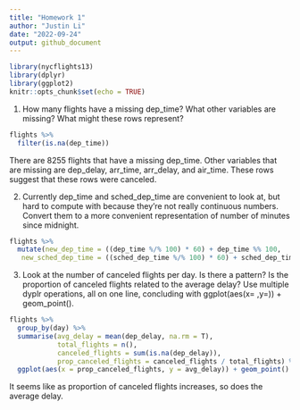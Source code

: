 ```yaml
---
title: "Homework 1"
author: "Justin Li"
date: "2022-09-24"
output: github_document
---
```


```r
library(nycflights13)
library(dplyr)
library(ggplot2)
knitr::opts_chunk$set(echo = TRUE)
```


1. How many flights have a missing dep_time? What other variables are missing? 
What might these rows represent?
```r
flights %>%
  filter(is.na(dep_time))
```

There are 8255 flights that have a missing dep_time. Other variables that are
missing are dep_delay, arr_time, arr_delay, and air_time. These rows suggest
that these rows were canceled.

2. Currently dep_time and sched_dep_time are convenient to look at, but hard to 
compute with because they’re not really continuous numbers. Convert them to a 
more convenient representation of number of minutes since midnight.

```r
flights %>%
  mutate(new_dep_time = ((dep_time %/% 100) * 60) + dep_time %% 100,
   new_sched_dep_time = ((sched_dep_time %/% 100) * 60) + sched_dep_time %% 100)
```

3. Look at the number of canceled flights per day. Is there a pattern? Is the 
proportion of canceled flights related to the average delay? Use multiple dyplr 
operations, all on one line, concluding with ggplot(aes(x= ,y=)) + geom_point().
```r
flights %>%
  group_by(day) %>%
  summarise(avg_delay = mean(dep_delay, na.rm = T),
            total_flights = n(),
            canceled_flights = sum(is.na(dep_delay)),
            prop_canceled_flights = canceled_flights / total_flights) %>%
  ggplot(aes(x = prop_canceled_flights, y = avg_delay)) + geom_point()
```

It seems like as proportion of canceled flights increases, so does the average
delay. 

